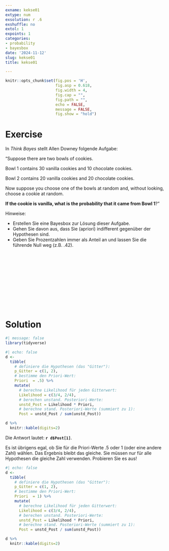 ```yaml
---
exname: kekse01
extype: num
exsolution: r .6
exshuffle: no
extol: 1
expoints: 1
categories:
- probability
- bayesbox
date: '2024-11-12'
slug: kekse01
title: kekse01

---
```







```r
knitr::opts_chunk$set(fig.pos = 'H',
                      fig.asp = 0.618,
                      fig.width = 4,
                      fig.cap = "", 
                      fig.path = "",
                      echo = FALSE,
                      message = FALSE,
                      fig.show = "hold")
```






# Exercise

In *Think Bayes* stellt Allen Downey folgende Aufgabe:


"Suppose there are two bowls of cookies.

Bowl 1 contains 30 vanilla cookies and 10 chocolate cookies.

Bowl 2 contains 20 vanilla cookies and 20 chocolate cookies.

Now suppose you choose one of the bowls at random and, without looking, choose a cookie at random. 


**If the cookie is vanilla, what is the probability that it came from Bowl 1**?"


Hinweise:

- Erstellen Sie eine Bayesbox zur Lösung dieser Aufgabe.
- Gehen Sie davon aus, dass Sie (apriori) indifferent gegenüber der Hypothesen sind.
- Geben Sie Prozentzahlen immer als Anteil an und lassen Sie die führende Null weg (z.B. .42).


</br>
</br>
</br>
</br>
</br>
</br>
</br>
</br>
</br>
</br>

# Solution


```r
#| message: false
library(tidyverse)
```


```r
#| echo: false
d <-
  tibble(
    # definiere die Hypothesen (das "Gitter"): 
    p_Gitter = c(1, 2),
    # bestimme den Priori-Wert:       
    Priori  = .5) %>%  
    mutate(
      # berechne Likelihood für jeden Gitterwert:
      Likelihood = c(3/4, 2/4),
      # berechen unstand. Posteriori-Werte:
      unstd_Post = Likelihood * Priori,
      # berechne stand. Posteriori-Werte (summiert zu 1):
      Post = unstd_Post / sum(unstd_Post))  

d %>% 
  knitr::kable(digits=2)
```



Die Antwort lautet: **`r d$Post[1]`**.


Es ist übrigens egal, ob Sie für die Priori-Werte .5 oder 1 (oder eine andere Zahl) wählen. Das Ergebnis bleibt das gleiche. Sie müssen nur für alle Hypothesen die gleiche Zahl verwenden. Probieren Sie es aus!



```r
#| echo: false
d <-
  tibble(
    # definiere die Hypothesen (das "Gitter"): 
    p_Gitter = c(1, 2),
    # bestimme den Priori-Wert:       
    Priori  = 1) %>%  
    mutate(
      # berechne Likelihood für jeden Gitterwert:
      Likelihood = c(3/4, 2/4),
      # berechen unstand. Posteriori-Werte:
      unstd_Post = Likelihood * Priori,
      # berechne stand. Posteriori-Werte (summiert zu 1):
      Post = unstd_Post / sum(unstd_Post))  

d %>% 
  knitr::kable(digits=2)
```



